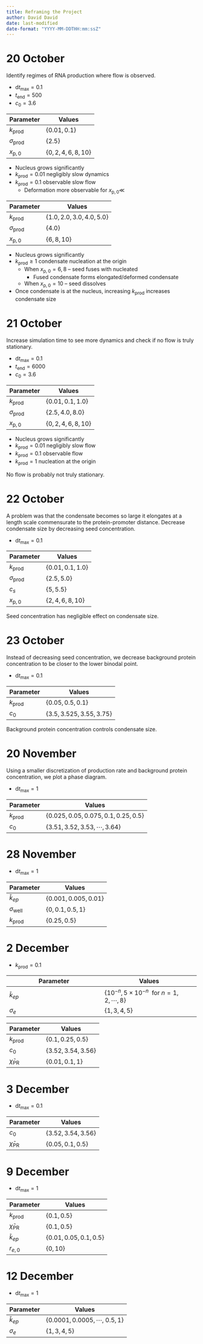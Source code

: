 ```yaml
---
title: Reframing the Project
author: David David
date: last-modified
date-format: "YYYY-MM-DDTHH:mm:ssZ"
---
```


# 20 October

Identify regimes of RNA production where flow is observed.

- $\mathrm{d}t_{\text{max}}=0.1$
- $t_{\mathrm{end}}=500$
- $c_0=3.6$

|Parameter|Values|
|-|-|
|$k_\text{prod}$|$\{0.01, 0.1\}$|
|$\sigma_\text{prod}$|$\{2.5\}$|
|$x_{\mathrm{p},0}$|$\{0, 2, 4, 6, 8, 10\}$|

- Nucleus grows significantly
- $k_\text{prod}=0.01$ negligibly slow dynamics
- $k_\text{prod}=0.1$ observable slow flow
    - Deformation more observable for $x_{\mathrm{p},0}\ll$

|Parameter|Values|
|-|-|
|$k_\text{prod}$|$\{1.0, 2.0, 3.0, 4.0, 5.0\}$|
|$\sigma_\text{prod}$|$\{4.0\}$|
|$x_{\mathrm{p},0}$|$\{6, 8, 10\}$|

- Nucleus grows significantly
- $k_\text{prod}\geq 1$ condensate nucleation at the origin
    - When $x_{\mathrm{p},0}=6,8$ -- seed fuses with nucleated
        - Fused condensate forms elongated/deformed condensate
    - When $x_{\mathrm{p},0}=10$ -- seed dissolves
- Once condensate is at the nucleus, increasing $k_\text{prod}$ increases condensate size

# 21 October

Increase simulation time to see more dynamics and check if no flow is truly stationary.

- $\mathrm{d}t_{\text{max}}=0.1$
- $t_{\mathrm{end}}=6000$
- $c_0=3.6$

|Parameter|Values|
|-|-|
|$k_\text{prod}$|$\{0.01, 0.1, 1.0\}$|
|$\sigma_\text{prod}$|$\{2.5,4.0,8.0\}$|
|$x_{\mathrm{p},0}$|$\{0,2,4,6, 8, 10\}$|

- Nucleus grows significantly
- $k_\text{prod}=0.01$ negligibly slow flow
- $k_\text{prod}=0.1$ observable flow 
- $k_\text{prod}=1$ nucleation at the origin

No flow is probably not truly stationary.

# 22 October

A problem was that the condensate becomes so large it elongates at a length scale commensurate to the protein-promoter distance.
Decrease condensate size by decreasing seed concentration.

- $\mathrm{d}t_{\text{max}}=0.1$

|Parameter|Values|
|-|-|
|$k_\text{prod}$|$\{0.01, 0.1, 1.0\}$|
|$\sigma_\text{prod}$|$\{2.5,5.0\}$|
|$c_{s}$|$\{5,5.5\}$|
|$x_{\mathrm{p},0}$|$\{2,4,6, 8, 10\}$|

Seed concentration has negligible effect on condensate size.

# 23 October

Instead of decreasing seed concentration, we decrease background protein concentration to be closer to the lower binodal point.

- $\mathrm{d}t_{\text{max}}=0.1$

|Parameter|Values|
|-|-|
|$k_\text{prod}$|$\{0.05, 0.5, 0.1\}$|
|$c_0$|$\{3.5, 3.525, 3.55, 3.75\}$|

Background protein concentration controls condensate size.

# 20 November

Using a smaller discretization of production rate and background protein concentration, we plot a phase diagram.

- $\mathrm{d}t_{\text{max}}=1$

|Parameter|Values|
|-|-|
|$k_\text{prod}$|$\{0.025, 0.05, 0.075, 0.1, 0.25, 0.5\}$|
|$c_0$|$\{3.51, 3.52, 3.53, \cdots, 3.64\}$|

# 28 November

- $\mathrm{d}t_{\text{max}}=1$

|Parameter|Values|
|-|-|
|$\tilde k_{ep}$|$\{0.001, 0.005, 0.01\}$|
|$\sigma_{\text{well}}$|$\{0, 0.1, 0.5, 1\}$|
|$k_\text{prod}$|$\{0.25, 0.5\}$|


# 2 December

- $k_\text{prod}=0.1$

|Parameter|Values|
|-|-|
|$\tilde k_{ep}$|$\{10^{-n}, 5\times 10^{-n}\ \text{ for } n = 1,2,\cdots,8 \}$|
|$\sigma_{e}$|$\{1, 3, 4, 5\}$|


|Parameter|Values|
|-|-|
|$k_\text{prod}$|$\{0.1, 0.25, 0.5\}$|
|$c_0$|$\{3.52, 3.54, 3.56\}$|
|$\tilde \chi_{\text{PR}}$|$\{0.01, 0.1, 1\}$|

# 3 December

- $\mathrm{d}t_{\text{max}}=0.1$

|Parameter|Values|
|-|-|
|$c_0$|$\{3.52, 3.54, 3.56\}$|
|$\tilde \chi_{\text{PR}}$|$\{0.05, 0.1, 0.5\}$|

# 9 December

- $\mathrm{d}t_{\text{max}}=1$

|Parameter|Values|
|-|-|
|$k_\text{prod}$|$\{0.1, 0.5\}$|
|$\tilde \chi_{\text{PR}}$|$\{0.1, 0.5\}$|
|$\tilde k_{ep}$|$\{0.01, 0.05, 0.1, 0.5\}$|
|$r_{e,0}$|$\{0,10\}$|

# 12 December

- $\mathrm{d}t_{\text{max}}=1$

|Parameter|Values|
|-|-|
|$\tilde k_{ep}$|$\{0.0001, 0.0005, \cdots, \ 0.5, 1\}$|
|$\sigma_{e}$|$\{1,3,4,5\}$|